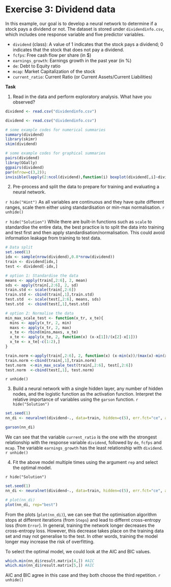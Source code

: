 # Exercise 3: Dividend data

In this example, our goal is to develop a neural network to determine if a stock pays a dividend or not. The dataset is stored under `dividendinfo.csv`, which includes one response variable and five predictor variables.

* `dividend` (class): A value of 1 indicates that the stock pays a dividend; 0 indicates that the stock that does not pay a dividend. 
* `fcfps`: Free cash flow per share (in $)
* `earnings_growth`: Earnings growth in the past year (in %)
* `de`: Debt to Equity ratio
* `mcap`: Market Capitalization of the stock
* `current_ratio`: Current Ratio (or Current Assets/Current Liabilities)

**Task**

1. Read in the data and perform exploratory analysis. What have you observed?

```r
dividend <- read.csv("dividendinfo.csv")
```


```r
dividend <- read.csv("dividendinfo.csv")

# some example codes for numerical summaries
summary(dividend)
library(skimr)
skim(dividend)

# some example codes for graphical summaries
pairs(dividend)
libray(GGally)
ggpairs(dividend)
par(mfrow=c(3,2));
invisible(lapply(2:ncol(dividend),function(i) boxplot(dividend[,i]~dividend$dividend)))
```

2. Pre-process and split the data to prepare for training and evaluating a neural network. 

`r hide("Hint")` 
As all variables are continuous and they have quite different ranges, scale them either using standardisation or min-max normalisation. 
`r unhide()`

`r hide("Solution")` 
While there are built-in functions such as `scale` to standardise the entire data, the best practice is to split the data into training and test first and then apply standardisation/normalisation. This could avoid information leakage from training to test data. 
```r
# Data split
set.seed(1)
idx <- sample(nrow(dividend),0.8*nrow(dividend))
train <- dividend[idx,]
test <- dividend[-idx,]

# option 1: Standardise the data
means <- apply(train[,2:6], 2, mean)
sds <- apply(train[,2:6], 2, sd)
train.std <- scale(train[,2:6])
train.std <- cbind(train[,1],train.std)
test.std  <- scale(test[,2:6], means, sds)
test.std  <- cbind(test[,1],test.std)

# option 2: Normalise the data
min_max_scale_test <- function(x_tr, x_te){
  mins <- apply(x_tr, 2, min)
  maxs <- apply(x_tr, 2, max)
  x_te <- rbind(mins,maxs, x_te)
  x_te <- apply(x_te, 2, function(x) (x-x[1])/(x[2]-x[1]))
  x_te <- x_te[-c(1:2),]
}

train.norm <-apply(train[,2:6], 2, function(x) (x-min(x))/(max(x)-min(x)) )
train.norm <-cbind(train[,1],train.norm)
test.norm  <-min_max_scale_test(train[,2:6], test[,2:6])
test.norm  <-cbind(test[,1], test.norm)
```
`r unhide()`

3. Build a neural network with a single hidden layer, any number of hidden nodes, and the logistic function as the activation function. Interpret the relative importance of variables using the `garson` function. 
`r hide("Solution")` 
```r
set.seed(1)
nn_di <- neuralnet(dividend~., data=train, hidden=c(5), err.fct="ce", act.fct="logistic", linear.output=FALSE, likelihood=TRUE)

garson(nn_di)
```

We can see that the variable `current_ratio` is the one with the strongest relationship with the response variable `dividend`, followed by `de`, `fcfps` and `mcap`. The variable `earnings_growth` has the least relationship with `dividend`.
`r unhide()`

4. Fit the above model multiple times using the argument `rep` and select the optimal model. 

`r hide("Solution")` 
```r
set.seed(1)
nn_di <- neuralnet(dividend~., data=train, hidden=c(5), err.fct="ce", act.fct="logistic", linear.output=FALSE, likelihood=TRUE, rep=5)

# plot(nn_di)
plot(nn_di, rep="best")
```

From the plots (`plot(nn_di)`), we can see that the optimisation algorithm stops at different iterations (from `Steps`) and lead to differnt cross-entropy loss (from `Error`). In general, training the network longer decreases the cross-entropy loss. However, this decrease takes place on the training data set and may not generalise to the test. In other words, training the model longer may increase the risk of overfitting. 

To select the optimal model, we could look at the AIC and BIC values.
```r
which.min(nn_di$result.matrix[4,]) #AIC
which.min(nn_di$result.matrix[5,]) #AIC
```
AIC and BIC agree in this case and they both choose the third repetition. 
`r unhide()`


